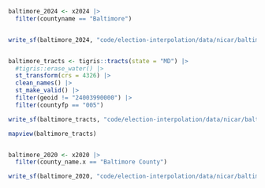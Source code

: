 

```r

baltimore_2024 <- x2024 |>
  filter(countyname == "Baltimore")


write_sf(baltimore_2024, "code/election-interpolation/data/nicar/baltimore-county-2024.geojson")


baltimore_tracts <- tigris::tracts(state = "MD") |>
  #tigris::erase_water() |>
  st_transform(crs = 4326) |>
  clean_names() |> 
  st_make_valid() |>
  filter(geoid != "24003990000") |>
  filter(countyfp == "005")

write_sf(baltimore_tracts, "code/election-interpolation/data/nicar/baltimore-county-tracts.geojson")

mapview(baltimore_tracts)


baltimore_2020 <- x2020 |>
  filter(county_name.x == "Baltimore County")

write_sf(baltimore_2020, "code/election-interpolation/data/nicar/baltimore-county-2020.geojson")

```

